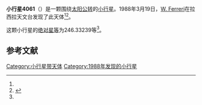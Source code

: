 {{Infobox planet
| bgcolour = #FFFFC0
| name = 4061 Martelli
| symbol = 
| image = 
| caption = 
| discovery = yes
| discovery_ref = 
| discoverer = [[W._Ferreri|W. Ferreri]]
| discovery_site = [[拉西拉天文台|拉西拉天文台]] 
| discovered = 1988年3月19日
| designations = yes
| mp_name = 
| named_after = 
| alt_names = 1988 FF3/ 1934 PL / 1973 SX5 / 1978 NN2 / 1978 SD / 1979 WW5 / 1982 DD5 / 1982 DH6
| mp_category = [[主带小行星|主带小行星]]
| orbit_ref = <ref name="a">[http://ssd.jpl.nasa.gov/sbdb.cgi?sstr=4061 4061 Martelli] {{Wayback|url=http://ssd.jpl.nasa.gov/sbdb.cgi?sstr=4061 |date=20210717064151 }}，小行星數據庫瀏覽器（JPL Small-Body Database Browser）－[[美国国家航空航天局|美国国家航空航天局]]喷气推进实验室</ref>
| epoch = 2456400.5 (2013年4月18日更新)
| aphelion = {{convert|3.5373244|AU|km|3|abbr=on|lk=out}}
| perihelion = {{convert|2.7076012|AU|km|3|abbr=on}}
| semimajor = {{convert|3.1224628|AU|km|3|abbr=on}}
| eccentricity = 0.1328636
| period = 2015.321482 [[日|日]]<br />5.52[[儒略年|儒略年]]
| avg_speed = 
| inclination = 1.67439
| asc_node = 24.17242
| mean_anomaly = 
| arg_peri = 246.33239
| satellites = 
| physical_characteristics = yes
| dimensions = 
| mass = 
| density = 
| surface_grav = 
| escape_velocity = 
| sidereal_day = 
| axial_tilt = 
| pole_ecliptic_lat = 
| pole_ecliptic_lon = 
| albedo = 
| temperatures= 
| temp_name1 = 
| mean_temp_1 = 
| max_temp_1 = 
| temp_name2 = 
| max_temp_2 = 
| spectral_type = 
| abs_magnitude = 246.33239
}}

'''小行星4061'''（{{lang-en|4061 Martelli}}）是一颗围绕[[太阳|太阳]][[公转|公转]]的[[小行星|小行星]]。1988年3月19日，[[W._Ferreri|W. Ferreri]]在拉西拉天文台发现了此天体<ref name="a" /><ref>{{cite news|title=小行星列表|url=http://cfa-www.harvard.edu/iau/lists/NumberedMPs.txt|accessdate=2013-07-08|newspaper=哈佛大学|archive-date=2008-05-17|archive-url=https://web.archive.org/web/20080517010638/http://cfa-www.harvard.edu/iau/lists/NumberedMPs.txt|dead-url=no}}</ref>。

这颗小行星的[[绝对星等|绝对星等]]为246.33239等<ref name="a" />。

==参考文献==
{{reflist}}
{{Minor Planet Number|[[小行星4060|小行星4060]]|[[小行星4062|小行星4062]]}}

{{小天体}}

[[Category:小行星带天体|Category:小行星带天体]]
[[Category:1988年发现的小行星|Category:1988年发现的小行星]]

{{asteroid-stub}}